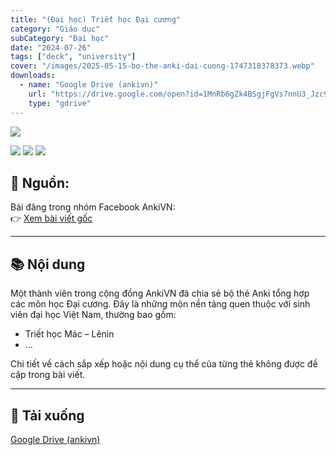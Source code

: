 ```yaml
---
title: "(Đại học) Triết học Đại cương"
category: "Giáo dục"
subCategory: "Đại học"
date: "2024-07-26"
tags: ["deck", "university"]
cover: "/images/2025-05-15-bo-the-anki-dai-cuong-1747318378373.webp"
downloads:
  - name: "Google Drive (ankivn)"
    url: "https://drive.google.com/open?id=1MnRb6gZk4BSgjFgVs7nnU3_Jzc9eRvo6&usp=drive_fs"
    type: "gdrive"
---
```


![](/images/triet-hoc-dai-cuong-001.webp)

![](/images/triet-hoc-dai-cuong-002.webp)
![](/images/triet-hoc-dai-cuong-003.webp)
![](/images/triet-hoc-dai-cuong-004.webp)

## 📝 Nguồn:

Bài đăng trong nhóm Facebook AnkiVN:  
👉 [Xem bài viết gốc](https://www.facebook.com/groups/ankivocabulary/posts/1666565020769815/)

---

## 📚 Nội dung

Một thành viên trong cộng đồng AnkiVN đã chia sẻ bộ thẻ Anki tổng hợp các môn học Đại cương. Đây là những môn nền tảng quen thuộc với sinh viên đại học Việt Nam, thường bao gồm:

- Triết học Mác – Lênin  
- ...

Chi tiết về cách sắp xếp hoặc nội dung cụ thể của từng thẻ không được đề cập trong bài viết.

---

## 🔗 Tải xuống

[Google Drive (ankivn)](https://drive.google.com/open?id=1MnRb6gZk4BSgjFgVs7nnU3_Jzc9eRvo6&usp=drive_fs)